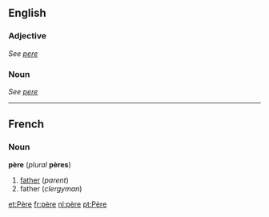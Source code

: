 ==English==
===Adjective===
''See [[pere]]''

===Noun===
''See [[pere]]''

----
==French==
===Noun===
'''père''' (''plural'' '''pères''')

#[[father]] (''parent'')
#father (''clergyman'')

[[et:Père]]
[[fr:père]]
[[nl:père]]
[[pt:Père]]